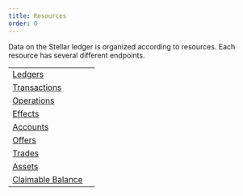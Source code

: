 ```yaml
---
title: Resources
order: 0
---
```



Data on the Stellar ledger is organized according to resources. Each resource has several different endpoints.

<MethodTable title="Resource Types">

|                                                    |     |
| -------------------------------------------------- | --- |
| [Ledgers](./ledgers/index.mdx)                     |     |
| [Transactions](./transactions/index.mdx)           |     |
| [Operations](./operations/index.mdx)               |     |
| [Effects](./effects/index.mdx)                     |     |
| [Accounts](./accounts/index.mdx)                   |     |
| [Offers](./offers/index.mdx)                       |     |
| [Trades](./trades/index.mdx)                       |     |
| [Assets](./assets/index.mdx)                       |     |
| [Claimable Balance](./claimable-balance/index.mdx) |     | 

</MethodTable>
